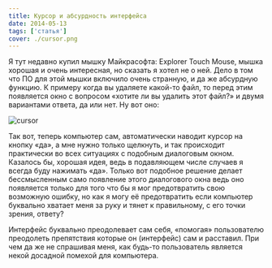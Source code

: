 ```yaml
---
title: Курсор и абсурдность интерфейса
date: 2014-05-13
tags: ['статья']
cover: ./cursor.png
---
```


Я тут недавно купил мышку Майкрасофта: Explorer Touch Mouse, мышка хорошая и очень интересная, но сказать я хотел не о ней. Дело в том что ПО для этой мышки включило очень странную, и да же абсурдную функцию. К примеру когда вы удаляете какой-то файл, то перед этим появляется окно с вопросом «хотите ли вы удалить этот файл?» и двумя вариантами ответа, да или нет. Ну вот оно:

![cursor](./cursor.png)

Так вот, теперь компьютер сам, автоматически наводит курсор на кнопку «да», а мне нужно только щелкнуть, и так происходит практически во всех ситуациях с подобным диалоговым окном. Казалось бы, хорошая идея, ведь в подавляющем числе случаев я всегда буду нажимать «да». Только вот подобное решение делает бессмысленным само появление этого диалогового окна ведь оно появляется только для того что бы я мог предотвратить свою возможную ошибку, но как я могу её предотвратить если компьютер буквально хватает меня за руку и тянет к правильному, с его точки зрения, ответу?

Интерфейс буквально преодолевает сам себя, «помогая» пользователю преодолеть препятствия которые он (интерфейс) сам и расставил. При чем да же не спрашивая меня, как будь-то пользователь является некой досадной помехой для компьютера.
